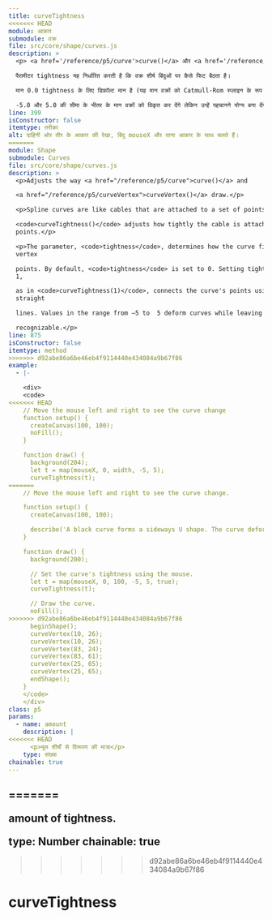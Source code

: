 ```yaml
---
title: curveTightness
<<<<<<< HEAD
module: आकार
submodule: वक्र
file: src/core/shape/curves.js
description: >
  <p> <a href='/reference/p5/curve'>curve()</a> और <a href='/reference/p5/curveVertex'>curveVertex()</a> के साथ बनाए गए फॉर्म की गुणवत्ता को संशोधित करता है।

  पैरामीटर tightness यह निर्धारित करती है कि वक्र शीर्ष बिंदुओं पर कैसे फिट बैठता है।

  मान 0.0 tightness के लिए डिफ़ॉल्ट मान है (यह मान वक्रों को Catmull-Rom स्प्लाइन के रूप में परिभाषित करता है) और मान 1.0 सभी बिंदुओं को सीधी रेखाओं से जोड़ता है।

  -5.0 और 5.0 की सीमा के भीतर के मान वक्रों को विकृत कर देंगे लेकिन उन्हें पहचानने योग्य बना देंगे और जैसे-जैसे मान परिमाण में बढ़ेंगे, वे विकृत बने रहेंगे।</p>
line: 399
isConstructor: false
itemtype: तरीका
alt: दाहिनी ओर तीर के आकार की रेखा, बिंदु mouseX और ताना आकार के साथ चलते हैं।
=======
module: Shape
submodule: Curves
file: src/core/shape/curves.js
description: >
  <p>Adjusts the way <a href="/reference/p5/curve">curve()</a> and

  <a href="/reference/p5/curveVertex">curveVertex()</a> draw.</p>

  <p>Spline curves are like cables that are attached to a set of points.

  <code>curveTightness()</code> adjusts how tightly the cable is attached to the
  points.</p>

  <p>The parameter, <code>tightness</code>, determines how the curve fits to the
  vertex

  points. By default, <code>tightness</code> is set to 0. Setting tightness to
  1,

  as in <code>curveTightness(1)</code>, connects the curve's points using
  straight

  lines. Values in the range from –5 to  5 deform curves while leaving them

  recognizable.</p>
line: 875
isConstructor: false
itemtype: method
>>>>>>> d92abe86a6be46eb4f9114440e434084a9b67f86
example:
  - |-

    <div>
    <code>
<<<<<<< HEAD
    // Move the mouse left and right to see the curve change
    function setup() {
      createCanvas(100, 100);
      noFill();
    }

    function draw() {
      background(204);
      let t = map(mouseX, 0, width, -5, 5);
      curveTightness(t);
=======
    // Move the mouse left and right to see the curve change.

    function setup() {
      createCanvas(100, 100);

      describe('A black curve forms a sideways U shape. The curve deforms as the user moves the mouse from left to right');
    }

    function draw() {
      background(200);

      // Set the curve's tightness using the mouse.
      let t = map(mouseX, 0, 100, -5, 5, true);
      curveTightness(t);

      // Draw the curve.
      noFill();
>>>>>>> d92abe86a6be46eb4f9114440e434084a9b67f86
      beginShape();
      curveVertex(10, 26);
      curveVertex(10, 26);
      curveVertex(83, 24);
      curveVertex(83, 61);
      curveVertex(25, 65);
      curveVertex(25, 65);
      endShape();
    }
    </code>
    </div>
class: p5
params:
  - name: amount
    description: |
<<<<<<< HEAD
      <p>मूल शीर्षों से विरूपण की मात्रा</p>
    type: संख्या
chainable: true
---
```


=======
      <p>amount of tightness.</p>
    type: Number
chainable: true
---


>>>>>>> d92abe86a6be46eb4f9114440e434084a9b67f86
# curveTightness
